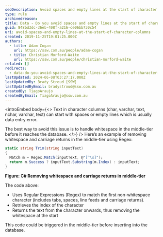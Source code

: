 ```yaml
---
seoDescription: Avoid spaces and empty lines at the start of character columns by handling whitespace in the middle-tier before it reaches the database.
type: rule
archivedreason:
title: Data - Do you avoid spaces and empty lines at the start of character columns?
guid: 848bd3dc-36eb-408f-a216-ce06bb730c54
uri: avoid-spaces-and-empty-lines-at-the-start-of-character-columns
created: 2019-11-25T19:01:25.000Z
authors:
  - title: Adam Cogan
    url: https://ssw.com.au/people/adam-cogan
  - title: Christian Morford-Waite
    url: https://ssw.com.au/people/christian-morford-waite
related: []
redirects:
  - data-do-you-avoid-spaces-and-empty-lines-at-the-start-of-character-columns
lastUpdated: 2024-06-08T03:27:17.000Z
lastUpdatedBy: Brady Stroud [SSW]
lastUpdatedByEmail: bradystroud@ssw.com.au
createdBy: TiagoAraujo
createdByEmail: TiagoAraujo@ssw.com.au
---
```


<introEmbed
  body={<>
Text in character columns (char, varchar, text, nchar, varchar, text) can start with spaces or empty lines which is usually data entry error.

The best way to avoid this issue is to handle whitespace in the middle-tier before it reaches the database.
  </>}
/>
Here’s an example of removing whitespace and carriage returns in the middle-tier using Regex:

```csharp
static string Trim(string inputText)
{
  Match m = Regex.Match(inputText, @"[^\s]");
  return m.Success ? inputText.Substring(m.Index) : inputText;
}
```

**Figure: C# Removing whitespace and carriage returns in middle-tier**

The code above:

* Uses Regular Expressions (Regex) to match the first non-whitespace character (includes tabs, spaces, line feeds and carriage returns).
* Retrieves the index of the character
* Returns the text from the character onwards, thus removing the whitespace at the start

This code could be triggered in the middle-tier before inserting into the database.
